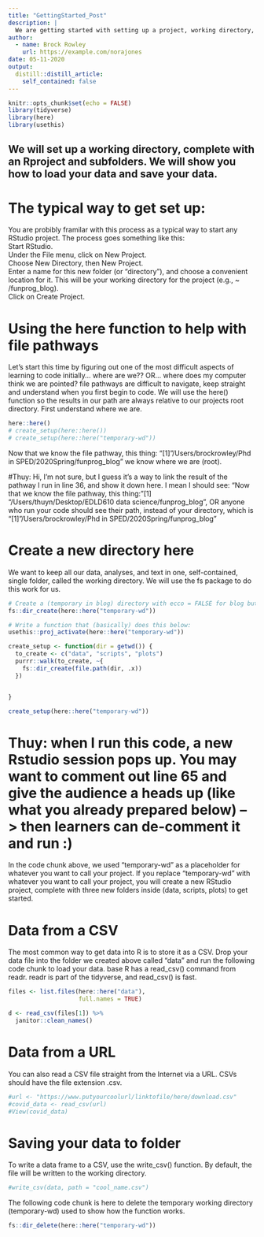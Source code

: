 ```yaml
---
title: "GettingStarted_Post"
description: |
  We are getting started with setting up a project, working directory, subfolders, and loading data.
author:
  - name: Brock Rowley
    url: https://example.com/norajones
date: 05-11-2020
output:
  distill::distill_article:
    self_contained: false
---
```


```r
knitr::opts_chunk$set(echo = FALSE)
library(tidyverse)
library(here)
library(usethis)
```

## We will set up a working directory, complete with an Rproject and subfolders. We will show you how to load your data and save your data.

# The typical way to get set up:
You are probibly framilar with this process as a typical way to start any RStudio project. The process goes something like this:  
Start RStudio.  
Under the File menu, click on New Project.  
Choose New Directory, then New Project.  
Enter a name for this new folder (or “directory”), and choose a convenient location for it. This will be your working directory for the project (e.g., ~ /funprog_blog).  
Click on Create Project.

# Using the here function to help with file pathways

Let's start this time by figuring out one of the most difficult aspects of learning to code initially... where are we?? OR... where does my computer think we are pointed? file pathways are difficult to navigate, keep straight and understand when you first begin to code. We will use the here() function so the results in our path are always relative to our projects root directory. First understand where we are.

```r
here::here()
# create_setup(here::here())
# create_setup(here::here("temporary-wd"))
```

Now that we know the file pathway, this thing: "[1] "/Users/brockrowley/Phd in SPED/2020Spring/funprog_blog" we know where we are (root).

#Thuy: Hi, I'm not sure, but I guess it's a way to link the result of the pathway I run in line 36, and show it down here. I mean I should see: "Now that we know the file pathway, this thing: "[1] "/Users/thuyn/Desktop/EDLD610 data science/funprog_blog", OR anyone who run your code should see their path, instead of your directory, which is "[1] "/Users/brockrowley/Phd in SPED/2020Spring/funprog_blog"


# Create a new directory here

We want to keep all our data, analyses, and text in one, self-contained, single folder, called the working directory. We will use the fs package to do this work for us.

```r
# Create a (temporary in blog) directory with ecco = FALSE for blog but, ecco = TRUE for output to blog
fs::dir_create(here::here("temporary-wd"))

# Write a function that (basically) does this below: 
usethis::proj_activate(here::here("temporary-wd"))

create_setup <- function(dir = getwd()) {
  to_create <- c("data", "scripts", "plots")
  purrr::walk(to_create, ~{
    fs::dir_create(file.path(dir, .x))
  })


}

create_setup(here::here("temporary-wd"))
```

# Thuy: when I run this code, a new Rstudio session pops up. You may want to comment out line 65 and give the audience a heads up (like what you already prepared below) --> then learners can de-comment it and run :) 

In the code chunk above, we used "temporary-wd" as a placeholder for whatever you want to call your project. If you replace "temporary-wd" with whatever you want to call your project, you will create a new RStudio project, complete with three new folders inside (data, scripts, plots) to get started.

# Data from a CSV
The most common way to get data into R is to store it as a CSV. Drop your data file into the folder we created above called "data" and run the following code chunk to load your data.
base R has a read_csv() command from readr. readr is part of the tidyverse, and read_csv() is fast.

```r
files <- list.files(here::here("data"),
                    full.names = TRUE)

d <- read_csv(files[1]) %>%
  janitor::clean_names()
```

# Data from a URL

You can also read a CSV file straight from the Internet via a URL. CSVs should have the file extension .csv.

```r
#url <- "https://www.putyourcoolurl/linktofile/here/download.csv"
#covid_data <- read_csv(url)
#View(covid_data)
```

# Saving your data to folder

To write a data frame to a CSV, use the write_csv() function. By default, the file will be written to the working directory.

```r
#write_csv(data, path = "cool_name.csv")
```

The following code chunk is here to delete the temporary working directory (temporary-wd) used to show how the function works.

```r
fs::dir_delete(here::here("temporary-wd"))
```